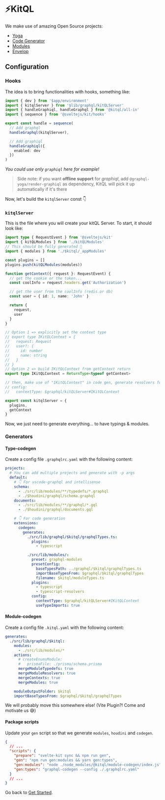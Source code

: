 
# ⚡KitQL

We make use of amazing Open Source projects:

- [Yoga](https://www.graphql-yoga.com/)
- [Code Generator](https://www.graphql-code-generator.com/)
- [Modules](https://www.graphql-modules.com/)
- [Envelop](https://www.envelop.dev/)

## Configuration

### Hooks

The idea is to bring functionalities with hooks, something like:

```ts filename="hooks.server.ts"
import { dev } from '$app/environment'
import { kitqlServer } from '$lib/graphql/kitQLServer'
import { handleGraphiql, handleGraphql } from '@kitql/all-in'
import { sequence } from '@sveltejs/kit/hooks'

export const handle = sequence(
  // Add graphql
  handleGraphql(kitqlServer),

  // Add graphiql
  handleGraphiql({
    enabled: dev
  })
)
```

_You could use only `graphiql` here for example!_

> Side note: if you want **offline support** for _graphiql_, add `@graphql-yoga/render-graphiql` as dependency, KitQL will pick it up automatically if it's there

Now, let's build the `kitqlServer` const 👇

### `kitqlServer`

This is the file where you will create your kitQL Server. To start, it should look like:

```ts
import type { RequestEvent } from '@sveltejs/kit'
import { kitQLModules } from './kitQLModules'
// This should be fully generated 🥳
import { modules } from './$kitql/_appModules'

const plugins = []
plugins.push(kitQLModules(modules))

function getContext({ request }: RequestEvent) {
  // get the cookie or the token...
  const coolInfo = request.headers.get('Authorization')

  // get the user from the coolInfo (redis or db)
  const user = { id: 1, name: 'John' }

  return {
    request,
    user
  }
}

// Option 1 => explicitly set the context type
// export type IKitQLContext = {
//   request: Request
//   user?: {
//     id: number
//     name: string
//   }
// }
// Option 2 => build IKitQLContext from getContext return
export type IKitQLContext = ReturnType<typeof getContext>

// then, make use of "IKitQLContext" in code gen, generate resolvers fully typed!
// config:
//   contextType: $graphql/kitQLServer#IKitQLContext

export const kitqlServer = {
  plugins,
  getContext
}
```

Now, we just need to generate everything... to have typings & modules.

### Generators

#### Type-codegen

Create a config file `.graphqlrc.yaml` with the following content:

```yaml filename=".graphqlrc.yaml"
projects:
  # You can add multiple projects and generate with -p args
  default:
    # 👇 For vscode-graphql and intellisense
    schema:
      - ./src/lib/modules/**/typedefs/*.graphql
      - ./$houdini/graphql/schema.graphql
    documents:
      - ./src/lib/modules/**/graphql/*.gql
      - ./$houdini/graphql/documents.gql

    # 👇 For code generation
    extensions:
      codegen:
        generates:
          ./src/lib/graphql/$kitql/graphqlTypes.ts:
            plugins:
              - typescript

          ./src/lib/modules/:
            preset: graphql-modules
            presetConfig:
              baseTypesPath: ../graphql/$kitql/graphqlTypes.ts
              importBaseTypesFrom: $graphql/$kitql/graphqlTypes
              filename: $kitql/moduleTypes.ts
            plugins:
              - typescript
              - typescript-resolvers
            config:
              contextType: $graphql/kitQLServer#IKitQLContext
              useTypeImports: true
```

#### Module-codegen

Create a config file `.kitql.yaml` with the following content:

```yaml filename=".kitql.yaml"
generates:
  ./src/lib/graphql/$kitql:
    modules:
      - ./src/lib/modules/*
    actions:
      # createEnumsModule:
      #   prismaFile: ./prisma/schema.prisma
      mergeModuleTypedefs: true
      mergeModuleResolvers: true
      mergeContexts: true
      mergeModules: true

    moduleOutputFolder: $kitql
    importBaseTypesFrom: $graphql/$kitql/graphqlTypes
```

<Callout>We will probably move this somewhere else! (Vite Plugin?! Come and motivate us 😅)</Callout>

#### Package scripts

Update your `gen` script so that we generate `modules`, `houdini` and `codegen`.

```json {4-7} filename="package.json"
{
  // ...
  "scripts": {
    "prepare": "svelte-kit sync && npm run gen",
    "gen": "npm run gen:modules && yarn gen:types",
    "gen:modules": "node ./node_modules/@kitql/module-codegen/index.js",
    "gen:types": "graphql-codegen --config ./.graphqlrc.yaml"
  }
  // ...
}
```

Go back to [Get Started](/docs/all-in).
